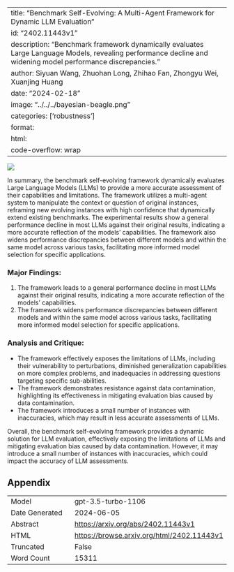 
---
title: "Benchmark Self-Evolving: A Multi-Agent Framework for Dynamic LLM Evaluation"
id: "2402.11443v1"
description: "Benchmark framework dynamically evaluates Large Language Models, revealing performance decline and widening model performance discrepancies."
author: Siyuan Wang, Zhuohan Long, Zhihao Fan, Zhongyu Wei, Xuanjing Huang
date: "2024-02-18"
image: "../../../bayesian-beagle.png"
categories: ['robustness']
format:
  html:
    code-overflow: wrap
---

![](../../../bayesian-beagle.png)

In summary, the benchmark self-evolving framework dynamically evaluates Large Language Models (LLMs) to provide a more accurate assessment of their capabilities and limitations. The framework utilizes a multi-agent system to manipulate the context or question of original instances, reframing new evolving instances with high confidence that dynamically extend existing benchmarks. The experimental results show a general performance decline in most LLMs against their original results, indicating a more accurate reflection of the models' capabilities. The framework also widens performance discrepancies between different models and within the same model across various tasks, facilitating more informed model selection for specific applications.

### Major Findings:
1. The framework leads to a general performance decline in most LLMs against their original results, indicating a more accurate reflection of the models' capabilities.
2. The framework widens performance discrepancies between different models and within the same model across various tasks, facilitating more informed model selection for specific applications.

### Analysis and Critique:
- The framework effectively exposes the limitations of LLMs, including their vulnerability to perturbations, diminished generalization capabilities on more complex problems, and inadequacies in addressing questions targeting specific sub-abilities.
- The framework demonstrates resistance against data contamination, highlighting its effectiveness in mitigating evaluation bias caused by data contamination.
- The framework introduces a small number of instances with inaccuracies, which may result in less accurate assessments of LLMs.

Overall, the benchmark self-evolving framework provides a dynamic solution for LLM evaluation, effectively exposing the limitations of LLMs and mitigating evaluation bias caused by data contamination. However, it may introduce a small number of instances with inaccuracies, which could impact the accuracy of LLM assessments.

## Appendix

|          |          |
|----------|----------|
| Model     | gpt-3.5-turbo-1106       |
| Date Generated     | 2024-06-05       |
| Abstract | [https://arxiv.org/abs/2402.11443v1](https://arxiv.org/abs/2402.11443v1)        |
| HTML     | [https://browse.arxiv.org/html/2402.11443v1](https://browse.arxiv.org/html/2402.11443v1)       |
| Truncated       | False       |
| Word Count       | 15311       |